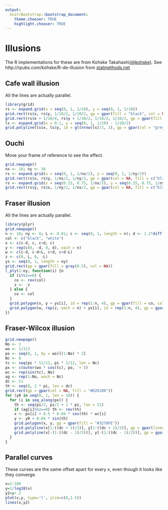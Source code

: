 ```yaml
---
output:
  knitrBootstrap::bootstrap_document:
    theme.chooser: TRUE
    highlight.chooser: TRUE
---
```


<!--
%\VignetteEngine{knitr::rmarkdown}
%\VignetteIndexEntry{Illusions example}
%\VignetteDepends{grid, plyr}
-->

# Illusions #
The R implementations for these are from Kohske Takahashi[(@kohske)](https://twitter.com/kohske).
See http://rpubs.com/kohske/R-de-illusion
from [statmethods.net](http://www.statmethods.net/advgraphs/ggplot2.html)

## Cafe wall illusion ##
All the lines are actually parallel.

```r
library(grid)
rs <- expand.grid(x = seq(0, 1, 1/10), y = seq(0, 1, 1/10))
grid.rect(rs$x, rs$y, 1/10/2, 1/10/2, gp = gpar(fill = "black", col = NA))
grid.rect(rs$x + 1/10/4, rs$y + 1/10/2, 1/10/2, 1/10/2, gp = gpar(fill = "black", col = NA))
ls <- expand.grid(x = 0:1, y = seq(0, 1, 1/20) - 1/20/2)
grid.polyline(ls$x, ls$y, id = gl(nrow(ls)/2, 2), gp = gpar(col = "grey50", lwd = 1))
```

## Ouchi ##
Move your frame of reference to see the effect.

```r
grid.newpage()
nx <- 10; ny <- 30
rs <- expand.grid(x = seq(0, 1, 1/nx/2), y = seq(0, 1, 1/ny/2))
grid.rect(rs$x, rs$y, 1/nx/2, 1/ny/2, gp = gpar(col = NA, fill = c("black", "white")))
rs <- expand.grid(x = seq(0.25, 0.75, 1/nx/2), y = seq(0.25, 0.75, 1/ny/2))
grid.rect(rs$y, rs$x, 1/ny/2, 1/nx/2, gp = gpar(col = NA, fill = c("black", "white")))
```

## Fraser illusion ##
All the lines are actually parallel.

```r
library(plyr)
grid.newpage()
n <- 10; ny <- 8; L <- 0.01; c <- seq(0, 1, length = n); d <- 1.2*diff(c)[1]/2
col <- c("black", "white")
x <- c(c-d, c, c+d, c)
y <- rep(c(0, -d, 0, d), each = n)
w <- c(c-d, c-d+L, c+d, c+d-L)
z <- c(0, L, 0, -L)
ys <- seq(0, 1, length = ny)
grid.rect(gp = gpar(fill = gray(0.5), col = NA))
l_ply(1:ny, function(i) {n
  if (i%%2==0) {
    co <- rev(col)
    z <- -z
  } else {
    co <- col
  }  
  grid.polygon(x, y + ys[i], id = rep(1:n, 4), gp = gpar(fill = co, col = NA))
  grid.polygon(w, rep(z, each = n) + ys[i], id = rep(1:n, 4), gp = gpar(fill = rev(co), col = NA))
})
```

## Fraser-Wilcox illusion ##

```r
grid.newpage()
No <- 3
wo <- 1/3/2
po <- seq(0, 1, by = wo)[(1:No) * 2]
Nc <- 8
tc <- seq(pi * 11/12, pi * 1/12, len = Nc)
px <- c(outer(wo * cos(tc), po, `+`))
wc <- rep(sin(tc), No)
ag <- rep(1:No, each = Nc)
dc <- 21
th <- seq(0, 2 * pi, len = dc)
grid.rect(gp = gpar(col = NA, fill = "#D2D200"))
for (y0 in seq(0, 1, len = 10)) {
  for (i in seq_along(px)) {
    th <- seq(pi/2, pi/2 + 2 * pi, len = 21)
    if (ag[i]%%2==0) th <- rev(th)
    x <- px[i] + 0.5 * 0.04 * cos(th) * wc[i]
    y <- y0 + 0.04 * sin(th)
    grid.polygon(x, y, gp = gpar(fill = "#3278FE"))
    grid.polyline(x[1:((dc + 1)/2)], y[1:((dc + 1)/2)], gp = gpar(lineend = "butt", lwd = 3, col = gray(0)))
    grid.polyline(x[-(1:((dc - 1)/2))], y[-(1:((dc - 1)/2))], gp = gpar(lineend = "butt", lwd = 3, col = gray(1)))
  }
}
```

## Parallel curves ##
These curves are the same offset apart for every x, even though it looks like they converge.
```r
x=1:100
y=1/log10(x)
y2=y+.2
plot(x,y, type='l', ylim=c(0,1.5))
lines(x,y2)
```
